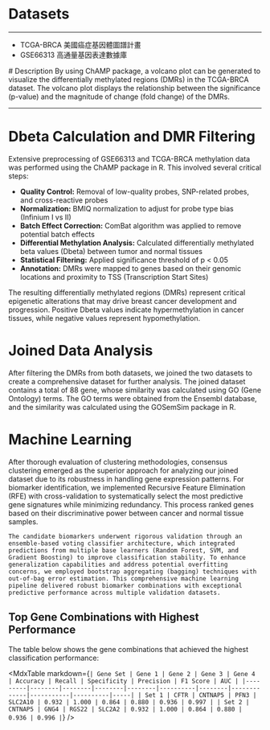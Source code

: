 # Datasets

---

- TCGA-BRCA 美國癌症基因體圖譜計畫
- GSE66313 高通量基因表達數據庫

<div style={{ display: 'flex', flexDirection: 'row', alignItems: 'stretch' }}>
    <div style={{ flex: 1, padding: '10px' }}>
        <ImageGallery 
            image="/breast/vp_TCGA_BRCA.png"
            title="TCGA-BRCA Volcano Plot"
            alt="Volcano Plot"
        />
    </div>
    <div style={{ flex: 1, padding: '10px' }}>
        # Description
        By using ChAMP package, a volcano plot can be generated to visualize the differentially methylated regions (DMRs) in the TCGA-BRCA dataset. The volcano plot displays the relationship between the significance (p-value) and the magnitude of change (fold change) of the DMRs.
    </div>
</div>

---

# Dbeta Calculation and DMR Filtering

<div className="methodology-explanation">
  <p>
    Extensive preprocessing of GSE66313 and TCGA-BRCA methylation data was performed using the ChAMP package in R. 
    This involved several critical steps:
  </p>
  
  <ul>
    <li><strong>Quality Control:</strong> Removal of low-quality probes, SNP-related probes, and cross-reactive probes</li>
    <li><strong>Normalization:</strong> BMIQ normalization to adjust for probe type bias (Infinium I vs II)</li>
    <li><strong>Batch Effect Correction:</strong> ComBat algorithm was applied to remove potential batch effects</li>
    <li><strong>Differential Methylation Analysis:</strong> Calculated differentially methylated beta values (Dbeta) between tumor and normal tissues</li>
    <li><strong>Statistical Filtering:</strong> Applied significance threshold of p &lt; 0.05</li>
    <li><strong>Annotation:</strong> DMRs were mapped to genes based on their genomic locations and proximity to TSS (Transcription Start Sites)</li>
  </ul>
  
  <p>
    The resulting differentially methylated regions (DMRs) represent critical epigenetic alterations that may drive breast cancer development and progression.
    Positive Dbeta values indicate hypermethylation in cancer tissues, while negative values represent hypomethylation.
  </p>
</div>

<div style={{ display: 'flex', flexDirection: 'row', marginTop: '20px' }}>
    <div style={{ flex: 1, padding: '10px' }}>
        <DbetaPie dataset="GSE66313" dataset_name="GSE66313" />
    </div>
    <div style={{ flex: 1, padding: '10px' }}>
        <DbetaPie dataset="TCGA_BRCA_20250119" dataset_name="TCGA-BRCA" />
    </div>
</div>


# Joined Data Analysis

<p>
    After filtering the DMRs from both datasets, we joined the two datasets to create a comprehensive dataset for further analysis.
    The joined dataset contains a total of 88 gene, whose similarity was calculated using GO (Gene Ontology) terms.
    The GO terms were obtained from the Ensembl database, and the similarity was calculated using the GOSemSim package in R.
</p>

<div style={{ display: 'flex', flexDirection: 'column', alignItems: 'center', marginTop: '20px' }}>
    <div style={{ display: 'flex', flexDirection: 'row', marginTop: '20px' }}>
        <div style={{ flex: 1, padding: '10px' }}>
            <ImageGallery 
                image="/breast/planA/joined/section_5/hierarchical_clustering_simple_sum.png"
                title="Simple Sum Clustering"
                alt="Hierarchical clustering using simple sum"
            />
        </div>
        <div style={{ flex: 1, padding: '10px' }}>
            <ImageGallery 
                image="/breast/planA/joined/section_5/hierarchical_clustering_weighted_sum.png"
                title="Weighted Sum Clustering"
                alt="Hierarchical clustering using weighted sum"
            />
        </div>
        <div style={{ flex: 1, padding: '10px' }}>
            <ImageGallery 
                image="/breast/planA/joined/section_5/hierarchical_clustering_consensus.png"
                title="Consensus Clustering"
                alt="Hierarchical clustering using consensus method"
            />
        </div>
    </div>
    <ImageGallery 
        image="/breast/planA/joined/section_5/hierarchical_clustering_compare.png"
        title="Hierarchical Clustering Comparison"
        alt="Comparison of different clustering methods"
    />
</div>

# Machine Learning

<p>
    After thorough evaluation of clustering methodologies, consensus clustering emerged as the superior approach for analyzing our joined dataset due to its robustness in handling gene expression patterns. For biomarker identification, we implemented Recursive Feature Elimination (RFE) with cross-validation to systematically select the most predictive gene signatures while minimizing redundancy. This process ranked genes based on their discriminative power between cancer and normal tissue samples.
    
    The candidate biomarkers underwent rigorous validation through an ensemble-based voting classifier architecture, which integrated predictions from multiple base learners (Random Forest, SVM, and Gradient Boosting) to improve classification stability. To enhance generalization capabilities and address potential overfitting concerns, we employed bootstrap aggregating (bagging) techniques with out-of-bag error estimation. This comprehensive machine learning pipeline delivered robust biomarker combinations with exceptional predictive performance across multiple validation datasets.
</p>

## Top Gene Combinations with Highest Performance

The table below shows the gene combinations that achieved the highest classification performance:

<MdxTable markdown={`| Gene Set | Gene 1 | Gene 2 | Gene 3 | Gene 4 | Accuracy | Recall | Specificity | Precision | F1 Score | AUC |
|---------|--------|--------|--------|--------|----------|--------|-------------|-----------|----------|-----|
| Set 1 | CFTR | CNTNAP5 | PFN3 | SLC2A10 | 0.932 | 1.000 | 0.864 | 0.880 | 0.936 | 0.997 |
| Set 2 | CNTNAP5 | GNG4 | RGS22 | SLC2A2 | 0.932 | 1.000 | 0.864 | 0.880 | 0.936 | 0.996 |`} />
